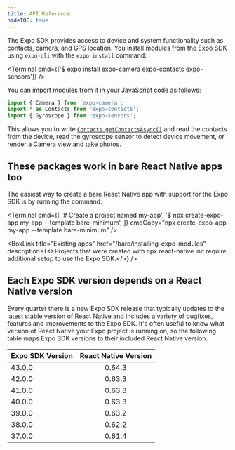 ```yaml
---
title: API Reference
hideTOC: true
---
```



<VersionedRedirectNotification />

The Expo SDK provides access to device and system functionality such as contacts, camera, and GPS location. You install modules from the Expo SDK using `expo-cli` with the `expo install` command:

<Terminal cmd={['$ expo install expo-camera expo-contacts expo-sensors']} />

You can import modules from it in your JavaScript code as follows:

```javascript
import { Camera } from 'expo-camera';
import * as Contacts from 'expo-contacts';
import { Gyroscope } from 'expo-sensors';
```

This allows you to write [`Contacts.getContactsAsync()`](/versions/latest/sdk/contacts#contactsgetcontactsasynccontactquery) and read the contacts from the device, read the gyroscope sensor to detect device movement, or render a Camera view and take photos.

## These packages work in bare React Native apps too

The easiest way to create a bare React Native app with support for the Expo SDK is by running the command:

<Terminal cmd={[
'# Create a project named my-app',
'$ npx create-expo-app my-app --template bare-minimum',
]} cmdCopy="npx create-expo-app my-app --template bare-minimum" />

<BoxLink title="Existing apps" href="/bare/installing-expo-modules" description={<>Projects that were created with <InlineCode>npx react-native init</InlineCode> require additional setup to use the Expo SDK.</>} />

<BoxLink title="Using libraries" description="Learn how to install Expo SDK packages in your project." href="/workflow/using-libraries" />

## Each Expo SDK version depends on a React Native version

Every quarter there is a new Expo SDK release that typically updates to the latest stable version of React Native and includes a variety of bugfixes, features and improvements to the Expo SDK. It's often useful to know what version of React Native your Expo project is running on, so the following table maps Expo SDK versions to their included React Native version.

| Expo SDK Version | React Native Version |
| ---------------- | :------------------: |
| 43.0.0           |        0.64.3        |
| 42.0.0           |        0.63.3        |
| 41.0.0           |        0.63.3        |
| 40.0.0           |        0.63.3        |
| 39.0.0           |        0.63.2        |
| 38.0.0           |        0.62.2        |
| 37.0.0           |        0.61.4        |
